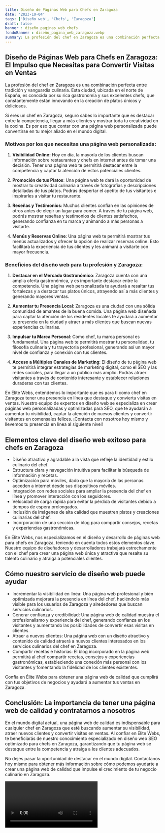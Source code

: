 ```yaml
---
title: Diseño de Páginas Web para Chefs en Zaragoza
date: '2023-10-04'
tags: ['Diseño web', 'Chefs', 'Zaragoza']
draft: false
banner : diseño_paginas_web_chefs
fondoBanner : diseño_pagina_web_zaragoza.webp
summary: La profesión del chef en Zaragoza es una combinación perfecta entre tradición y vanguardia culinaria. Esta ciudad, ubicada en el norte de España, es conocida por su rica gastronomía y sus excelentes chefs, que constantemente están innovando en la creación de platos únicos y deliciosos. 
---
```


## Diseño de Páginas Web para Chefs en Zaragoza: El Impulso que Necesitas para Convertir Visitas en Ventas

La profesión del chef en Zaragoza es una combinación perfecta entre tradición y vanguardia culinaria. Esta ciudad, ubicada en el norte de España, es conocida por su rica gastronomía y sus excelentes chefs, que constantemente están innovando en la creación de platos únicos y deliciosos. 

Si eres un chef en Zaragoza, seguro sabes lo importante que es destacar entre la competencia, llegar a más clientes y mostrar toda tu creatividad en la cocina. Es por eso que contar con una página web personalizada puede convertirse en tu mejor aliado en el mundo digital.

### Motivos por los que necesitas una página web personalizada:

1. **Visibilidad Online:** Hoy en día, la mayoría de los clientes buscan información sobre restaurantes y chefs en internet antes de tomar una decisión. Tener una página web te permitirá destacar entre la competencia y captar la atención de estos potenciales clientes.

2. **Promoción de tus Platos**: Una página web te dará la oportunidad de mostrar tu creatividad culinaria a través de fotografías y descripciones detalladas de tus platos. Podrás despertar el apetito de tus visitantes e inspirarles a visitar tu restaurante.

3. **Reseñas y Testimonios**: Muchos clientes confían en las opiniones de otros antes de elegir un lugar para comer. A través de tu página web, podrás mostrar reseñas y testimonios de clientes satisfechos, generando confianza en tu marca y animando a más personas a visitarte.

4. **Menús y Reservas Online**: Una página web te permitirá mostrar tus menús actualizados y ofrecer la opción de realizar reservas online. Esto facilitará la experiencia de tus clientes y les animará a visitarte con mayor frecuencia.

### Beneficios del diseño web para tu profesión y Zaragoza:

1. **Destacar en el Mercado Gastronómico**: Zaragoza cuenta con una amplia oferta gastronómica, y es importante destacar entre la competencia. Una página web personalizada te ayudará a resaltar tus fortalezas y a destacar tus platos únicos, atrayendo así a más clientes y generando mayores ventas.

2. **Aumentar tu Presencia Local**: Zaragoza es una ciudad con una sólida comunidad de amantes de la buena comida. Una página web diseñada para captar la atención de los residentes locales te ayudará a aumentar tu presencia en la ciudad y atraer a más clientes que buscan nuevas experiencias culinarias.

3. **Impulsar tu Marca Personal**: Como chef, tu marca personal es fundamental. Una página web te permitirá mostrar tu personalidad, tu filosofía culinaria y tu trayectoria profesional, generando así un mayor nivel de confianza y conexión con tus clientes.

4. **Acceso a Múltiples Canales de Marketing**: El diseño de tu página web te permitirá integrar estrategias de marketing digital, como el SEO y las redes sociales, para llegar a un público más amplio. Podrás atraer visitantes a través de contenido interesante y establecer relaciones duraderas con tus clientes.

En Élite Webs, entendemos lo importante que es para ti como chef en Zaragoza tener una presencia en línea que destaque y convierta visitas en ventas. Nuestro equipo de expertos en diseño web se especializa en crear páginas web personalizadas y optimizadas para SEO, que te ayudarán a aumentar tu visibilidad, captar la atención de nuevos clientes y convertir visitantes en comensales felices. ¡Contacta con nosotros hoy mismo y llevemos tu presencia en línea al siguiente nivel!

<GifSeo />

<Cta />

## Elementos clave del diseño web exitoso para chefs en Zaragoza

- Diseño atractivo y agradable a la vista que refleje la identidad y estilo culinario del chef.
- Estructura clara y navegación intuitiva para facilitar la búsqueda de información y recetas.
- Optimización para móviles, dado que la mayoría de las personas acceden a internet desde sus dispositivos móviles.
- Integración con redes sociales para ampliar la presencia del chef en línea y promover interacción con los seguidores.
- Velocidad de carga rápida para evitar la pérdida de visitantes debido a tiempos de espera prolongados.
- Inclusión de imágenes de alta calidad que muestren platos y creaciones culinarias del chef.
- Incorporación de una sección de blog para compartir consejos, recetas y experiencias gastronómicas.

En Élite Webs, nos especializamos en el diseño y desarrollo de páginas web para chefs en Zaragoza, teniendo en cuenta todos estos elementos clave. Nuestro equipo de diseñadores y desarrolladores trabajará estrechamente con el chef para crear una página web única y atractiva que resalte su talento culinario y atraiga a potenciales clientes.

## Cómo nuestro servicio de diseño web puede ayudar

- Incrementar la visibilidad en línea: Una página web profesional y bien optimizada mejorará la presencia en línea del chef, haciéndolo más visible para los usuarios de Zaragoza y alrededores que buscan servicios culinarios.
- Generar confianza y credibilidad: Una página web de calidad muestra el profesionalismo y experiencia del chef, generando confianza en los visitantes y aumentando las posibilidades de convertir esas visitas en clientes.
- Atraer a nuevos clientes: Una página web con un diseño atractivo y contenido de calidad atraerá a nuevos clientes interesados en los servicios culinarios del chef en Zaragoza.
- Compartir recetas e historias: El blog incorporado en la página web permitirá al chef compartir recetas, consejos y experiencias gastronómicas, estableciendo una conexión más personal con los visitantes y fomentando la fidelidad de los clientes existentes.

Confía en Élite Webs para obtener una página web de calidad que cumplirá con tus objetivos de negocios y ayudará a aumentar tus ventas en Zaragoza.

## Conclusión: La importancia de tener una página web de calidad y contratarnos a nosotros

En el mundo digital actual, una página web de calidad es indispensable para cualquier chef en Zaragoza que esté buscando aumentar su visibilidad, atraer nuevos clientes y convertir visitas en ventas. Al confiar en Élite Webs, te beneficiarás de nuestro conocimiento especializado en diseño web SEO optimizado para chefs en Zaragoza, garantizando que tu página web se destaque entre la competencia y atraiga a los clientes adecuados.

No dejes pasar la oportunidad de destacar en el mundo digital. Contáctanos hoy mismo para obtener más información sobre cómo podemos ayudarte a crear una página web de calidad que impulse el crecimiento de tu negocio culinario en Zaragoza.

<Video />

<CtaBot job='Chefs' city='Zaragoza'/>

<Gmaps query='Zaragoza+españa+maps' />